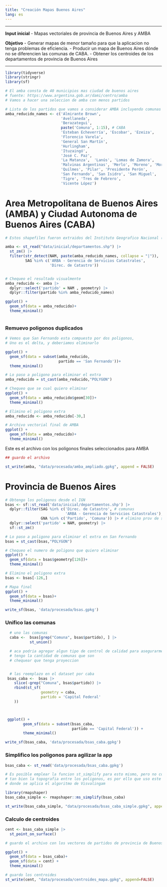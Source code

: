```yaml
---
title: "Creación Mapas Buenos Aires"
lang: es
---
```


---

**Input inicial**
- Mapas vectoriales de provincia de Buenos Aires y AMBA

**Objetivo**
- Generar mapas de menor tamaño para que la aplicacion no tenga problemas de eficiencia.
- Producir un mapa de Buenos Aires dónde no se diferencien las comunas de CABA.
- Obtener los centroides de los departamentos de provincia de Buenos Aires

---


```r
library(tidyverse)
library(stringr)
library(sf)

# El amba consta de 40 municipios mas ciudad de buenos aires
# fuente: https://www.argentina.gob.ar/dami/centro/amba
# Vamos a hacer una seleccion de amba con menos partidos

# Lista de los partidos que vamos a considerar AMBA incluyendo comunas CABA
amba_reducido_names <- c('Almirante Brown',
                         'Avellaneda',
                         'Berazategui',
                         paste('Comuna', 1:15), # CABA
                         'Esteban Echeverría', 'Escobar', 'Ezeiza',
                         'Florencio Varela',
                         'General San Martín',
                         'Hurlingham',
                         'Ituzaingó',
                         'José C. Paz',
                         'La Matanza',  'Lanús', 'Lomas de Zamora',
                         'Malvinas Argentinas', 'Merlo', 'Moreno', 'Morón',
                         'Quilmes', 'Pilar', 'Presidente Perón',
                         'San Fernando', 'San Isidro', 'San Miguel',
                         'Tigre', 'Tres de Febrero',
                         'Vicente López')
```

# Area Metropolitana de Buenos Aires (AMBA) y Ciudad Autonoma de Buenos Aires (CABA)

```r

# Estos shapefiles fueron extraidos del Instituto Geografico Nacional (IGN)

amba <- st_read("data/inicial/departamentos.shp") |>
  st_zm() |>
  filter(str_detect(NAM, paste(amba_reducido_names, collapse = "|")),
         SAG %in% c('ARBA - Gerencia de Servicios Catastrales',
                    'Direc. de Catastro'))


# Chequeo el resultado visualmente
amba_reducido <- amba |>
  dplyr::select('partido' = NAM , geometry) |>
  dplyr::filter(partido %in% amba_reducido_names)

ggplot() +
  geom_sf(data = amba_reducido)+
  theme_minimal()



```


### Remuevo poligonos duplicados

```r
# Vemos que San Fernando esta compuesto por dos poligonos,
# Uno es el delta, y deberiamos eliminarlo

ggplot() +
  geom_sf(data = subset(amba_reducido,
                        partido == 'San Fernando'))+
  theme_minimal()

# Lo paso a poligono para eliminar el extra
amba_reducido = st_cast(amba_reducido,"POLYGON")

# Chequeo que se cual quiero eliminar
ggplot() +
  geom_sf(data = amba_reducido$geom[30])+
  theme_minimal()

# Elimino el poligono extra
amba_reducido <- amba_reducido[-30,]

# Archivo vectorial final de AMBA
ggplot() +
  geom_sf(data = amba_reducido)+
  theme_minimal()
```


Este es el archivo con los poligonos finales seleccionados para AMBA

```r

## guardo el archivo

st_write(amba, "data/procesada/amba_ampliado.gpkg", append = FALSE)

```



# Provincia de Buenos Aires

```r
# Obtengo los poligonos desde el IGN
bsas <- sf::st_read('data/inicial/departamentos.shp') |>
  dplyr::filter(SAG %in% c('Direc. de Catastro', # comunas
                           'ARBA - Gerencia de Servicios Catastrales'), # partidos de baires
                GNA %in% c('Partido', 'Comuna')) |> # elimino prov de san juan
  dplyr::select('partido' = NAM, geometry) |>
  sf::st_zm()

# Lo paso a poligono para eliminar el extra en San Fernando
bsas = st_cast(bsas,"POLYGON")

# Chequeo el numero de poligono que quiero eliminar
ggplot() +
  geom_sf(data = bsas$geometry[126])+
  theme_minimal()

# Elimino el poligono extra
bsas <- bsas[-126,]

# Mapa final
ggplot() +
  geom_sf(data = bsas)+
  theme_minimal()

write_sf(bsas, 'data/procesada/bsas.gpkg')
```

### Unifico las comunas

```r

  # uno las comunas
  caba <-  bsas[grep("Comuna", bsas$partido), ] |>
           st_union()

  # aca podria agregar algun tipo de control de calidad para asegurarme que
  # tengo la cantidad de comunas que son
  # chequear que tenga proyeccion


  # las reemplazo en el dataset por caba
 bsas_caba <-  bsas |>
    slice(-grep("Comuna", bsas$partido)) |>
    rbind(st_sf(
                geometry = caba,
                partido = 'Capital Federal'
    ))



 ggplot() +
        geom_sf(data = subset(bsas_caba,
                              partido == 'Capital Federal')) + 
        theme_minimal()

write_sf(bsas_caba, 'data/procesada/bsas_caba.gpkg')
```

### Simplifico los poligonos para agilizar la app

```r
bsas_caba <- st_read('data/procesada/bsas_caba.gpkg')

# Es posible emplear la funcion st_simplify para esto mismo, pero no conserva
# tan bien la topografia entre los poligonos, es por ello que uso este paquete
# donde se aplica el algoritmo de Visvalingam

library(rmapshaper)
bsas_caba_simple <- rmapshaper::ms_simplify(bsas_caba)

st_write(bsas_caba_simple, "data/procesada/bsas_caba_simple.gpkg", append=FALSE)


```


### Calculo de centroides

```r

cent <- bsas_caba_simple |> 
  st_point_on_surface()

# guardo el archivo con los vectores de partidos de provincia de Buenos Aires

ggplot() +
  geom_sf(data = bsas_caba)+
  geom_sf(data = cent) +
  theme_minimal()

# guardo los centroides
st_write(cent, "data/procesada/centroides_mapa.gpkg", append=FALSE)


```





